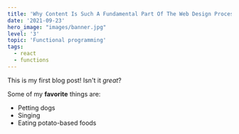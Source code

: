 ```yaml
---
title: 'Why Content Is Such A Fundamental Part Of The Web Design Process'
date: '2021-09-23'
hero_image: "images/banner.jpg"
level: '3'
topic: 'Functional programming'
tags:
  - react
  - functions
---
```


This is my first blog post! Isn't it _great_?

Some of my **favorite** things are:

- Petting dogs
- Singing
- Eating potato-based foods

